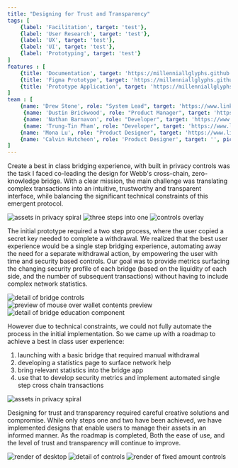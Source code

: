 ```yaml
---
title: "Designing for Trust and Transparency"
tags: [
    {label: 'Facilitation', target: 'test'},
    {label: 'User Research', target: 'test'},
    {label: 'UX', target: 'test'},
    {label: 'UI', target: 'test'},
    {label: 'Prototyping', target: 'test'}
]
features : [
    {title: 'Documentation', target: 'https://millenniallglyphs.github.io/neighborhood-scale-software-patterns/'},
    {title: 'Figma Prototype', target: 'https://millenniallglyphs.github.io/neighborhood-scale-software-patterns/'},
    {title: 'Prototype Application', target: 'https://millenniallglyphs.github.io/neighborhood-scale-software-patterns/'},
]
team : [
    {name: 'Drew Stone', role: "System Lead", target: 'https://www.linkedin.com/in/drewcstone/', pic: "/v2/trust/i-drew.jpg"},
     {name: 'Dustin Brickwood', role: "Product Manager", target: 'https://www.linkedin.com/in/dustin-brickwood/', pic: "/v2/trust/i-dustin.jpg"},
     {name: 'Nathan Barnavon', role: "Developer", target: 'https://www.linkedin.com/in/nathan-barnavon-98552114a/', pic: "/v2/trust/i-nathan.jpg"},
     {name: 'Trung-Tin Pham', role: "Developer", target: 'https://www.linkedin.com/in/trungtinpham/', pic: "/v2/trust/i-tin.jpg"},
    {name: 'Mona Lu', role: "Product Designer", target: 'https://www.linkedin.com/in/mona-iu/', pic: "/v2/trust/i-mona.jpg"},
    {name: 'Calvin Hutcheon', role: 'Product Designer', target: '', pic: "/v2/creative/i-calvin.jpg"}
]
---
```



Create a best in class bridging experience, with built in privacy controls was the task I faced co-leading the design for Webb's cross-chain, zero-knowledge bridge. With a clear mission, the main challenge was translating complex transactions into an intuitive, trustworthy and transparent interface, while balancing the significant technical constraints of this emergent protocol.

<img src="/v2/trust/hero-trust.png" alt="assets in privacy spiral"/>

<img src="/v2/trust/process-trust.png" alt="three steps into one" className="mid"/>

<img src="/v2/trust/controls-00-trust.png" alt="controls overlay" className="mid"/>

The initial prototype required a two step process, where the user copied a secret key needed to complete a withdrawal. We realized that the best user experience would be a single step bridging experience, automating away the need for a separate withdrawal action, by empowering the user with time and security based controls. Our goal was to provide metrics surfacing the changing security profile of each bridge (based on the liquidity of each side, and the number of subsequent transactions) without having to include complex network statistics. 

<img src="/v2/trust/product-previerw-00-trust.png" alt="detail of bridge controls" className="mid"/>

<img src="/v2/trust/render-00-trust.png" alt="preview of mouse over wallet contents preview"/>

<img src="/v2/trust/product-previerw-01-trust.png" alt="detail of bridge education component" className="mid"/>


However due to technical constraints, we could not fully automate the process in the initial implementation.  So we came up with a roadmap to achieve a best in class user experience:
1. launching with a basic bridge that required manual withdrawal
2. developing a statistics page to surface network help
3. bring relevant statistics into the bridge app 
4. use that to develop security metrics and implement automated single step cross chain transactions

<img src="/v2/trust/controls-01-trust.png" alt="assets in privacy spiral" className="mid"/>

Designing for trust and transparency required careful creative solutions and compromise. While only steps one and two have been achieved, we have implemented designs that enable users to manage their assets in an informed manner. As the roadmap is completed, Both the ease of use, and the level of trust and transparency will continue to improve.

<img src="/v2/trust/render-01-trust.png" alt="render of desktop"/>

<img src="/v2/trust/product-previerw-02-trust.png" alt="detail of controls" className="mid"/>

<img src="/v2/trust/render-02-trust.png" alt="render of fixed amount controls"/>
